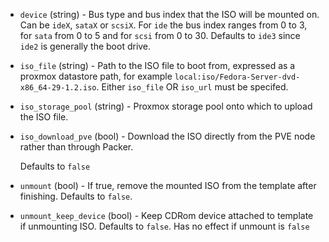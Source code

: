 <!-- Code generated from the comments of the additionalISOsConfig struct in builder/proxmox/common/config.go; DO NOT EDIT MANUALLY -->

- `device` (string) - Bus type and bus index that the ISO will be mounted on. Can be `ideX`,
  `sataX` or `scsiX`.
  For `ide` the bus index ranges from 0 to 3, for `sata` from 0 to 5 and for
  `scsi` from 0 to 30.
  Defaults to `ide3` since `ide2` is generally the boot drive.

- `iso_file` (string) - Path to the ISO file to boot from, expressed as a
  proxmox datastore path, for example
  `local:iso/Fedora-Server-dvd-x86_64-29-1.2.iso`.
  Either `iso_file` OR `iso_url` must be specifed.

- `iso_storage_pool` (string) - Proxmox storage pool onto which to upload
  the ISO file.

- `iso_download_pve` (bool) - Download the ISO directly from the PVE node rather than through Packer.
  
  Defaults to `false`

- `unmount` (bool) - If true, remove the mounted ISO from the template after finishing. Defaults to `false`.

- `unmount_keep_device` (bool) - Keep CDRom device attached to template if unmounting ISO. Defaults to `false`.
  Has no effect if unmount is `false`

<!-- End of code generated from the comments of the additionalISOsConfig struct in builder/proxmox/common/config.go; -->
